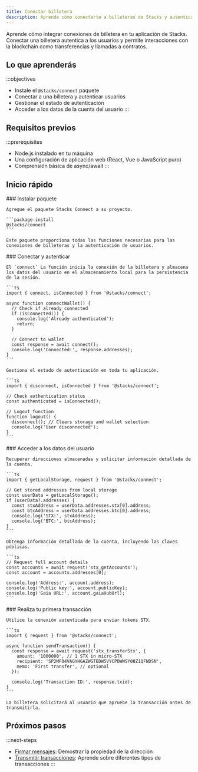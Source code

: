 ```yaml
---
title: Conectar billetera
description: Aprende cómo conectarte a billeteras de Stacks y autenticar usuarios.
---
```

Aprende cómo integrar conexiones de billetera en tu aplicación de Stacks. Conectar una billetera autentica a los usuarios y permite interacciones con la blockchain como transferencias y llamadas a contratos.

## Lo que aprenderás

:::objectives
* Instale el `@stacks/connect` paquete
* Conectar a una billetera y autenticar usuarios
* Gestionar el estado de autenticación
* Acceder a los datos de la cuenta del usuario
:::

## Requisitos previos

:::prerequisites
* Node.js instalado en tu máquina
* Una configuración de aplicación web (React, Vue o JavaScript puro)
* Comprensión básica de async/await
:::

## Inicio rápido

<Steps>
  <Step>
    ### Instalar paquete

    Agregue el paquete Stacks Connect a su proyecto.

    ```package-install
    @stacks/connect
    ```

    Este paquete proporciona todas las funciones necesarias para las conexiones de billeteras y la autenticación de usuarios.
  </Step>

  <Step>
    ### Conectar y autenticar

    El `connect` La función inicia la conexión de la billetera y almacena los datos del usuario en el almacenamiento local para la persistencia de la sesión.

    ```ts
    import { connect, isConnected } from '@stacks/connect';

    async function connectWallet() {
      // Check if already connected
      if (isConnected()) {
        console.log('Already authenticated');
        return;
      }

      // Connect to wallet
      const response = await connect();
      console.log('Connected:', response.addresses);
    }
    ```

    Gestiona el estado de autenticación en toda tu aplicación.

    ```ts
    import { disconnect, isConnected } from '@stacks/connect';

    // Check authentication status
    const authenticated = isConnected();

    // Logout function
    function logout() {
      disconnect(); // Clears storage and wallet selection
      console.log('User disconnected');
    }
    ```
  </Step>

  <Step>
    ### Acceder a los datos del usuario

    Recuperar direcciones almacenadas y solicitar información detallada de la cuenta.

    ```ts
    import { getLocalStorage, request } from '@stacks/connect';

    // Get stored addresses from local storage
    const userData = getLocalStorage();
    if (userData?.addresses) {
      const stxAddress = userData.addresses.stx[0].address;
      const btcAddress = userData.addresses.btc[0].address;
      console.log('STX:', stxAddress);
      console.log('BTC:', btcAddress);
    }
    ```

    Obtenga información detallada de la cuenta, incluyendo las claves públicas.

    ```ts
    // Request full account details
    const accounts = await request('stx_getAccounts');
    const account = accounts.addresses[0];

    console.log('Address:', account.address);
    console.log('Public key:', account.publicKey);
    console.log('Gaia URL:', account.gaiaHubUrl);
    ```
  </Step>

  <Step>
    ### Realiza tu primera transacción

    Utilice la conexión autenticada para enviar tokens STX.

    ```ts
    import { request } from '@stacks/connect';

    async function sendTransaction() {
      const response = await request('stx_transferStx', {
        amount: '1000000', // 1 STX in micro-STX
        recipient: 'SP2MF04VAGYHGAZWGTEDW5VYCPDWWSY08Z1QFNDSN',
        memo: 'First transfer', // optional
      });
      
      console.log('Transaction ID:', response.txid);
    }
    ```

    La billetera solicitará al usuario que apruebe la transacción antes de transmitirla.
  </Step>
</Steps>

## Próximos pasos

:::next-steps
* [Firmar mensajes](/reference/stacks.js/message-signing): Demostrar la propiedad de la dirección
* [Transmitir transacciones](/reference/stacks.js/broadcast-transactions): Aprende sobre diferentes tipos de transacciones
:::
